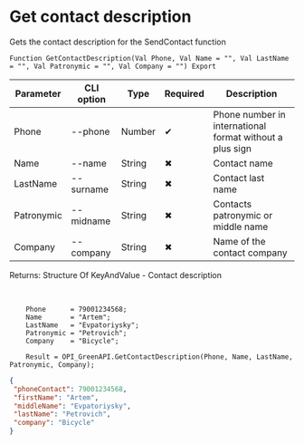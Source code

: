 ﻿---
sidebar_position: 10
description:  Gets the contact description for the SendContact functionСтраницы
keywords: [1C, 1С, 1С:Enterprise, 1С:Enterprise 8.3, API, Integration, Services, Exchange, OneScript, CLI, Green API]
---


# Get contact description
 Gets the contact description for the SendContact function



`Function GetContactDescription(Val Phone, Val Name = "", Val LastName = "", Val Patronymic = "", Val Company = "") Export`

  | Parameter | CLI option | Type | Required | Description |
  |-|-|-|-|-|
  | Phone | --phone | Number | &#x2714; | Phone number in international format without a plus sign |
  | Name | --name | String | &#x2716; | Contact name |
  | LastName | --surname | String | &#x2716; | Contact last name |
  | Patronymic | --midname | String | &#x2716; | Contacts patronymic or middle name |
  | Company | --company | String | &#x2716; | Name of the contact company |

  
  Returns:  Structure Of KeyAndValue - Contact description

<br/>




```bsl title="1C:Enterprise/OneScript code example"
    Phone      = 79001234568;
    Name       = "Artem";
    LastName   = "Evpatoriysky";
    Patronymic = "Petrovich";
    Company    = "Bicycle";

    Result = OPI_GreenAPI.GetContactDescription(Phone, Name, LastName, Patronymic, Company);
```
 



```json title="Result"
{
 "phoneContact": 79001234568,
 "firstName": "Artem",
 "middleName": "Evpatoriysky",
 "lastName": "Petrovich",
 "company": "Bicycle"
}
```
